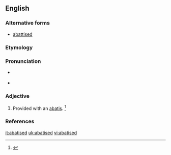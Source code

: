 ==English==

===Alternative forms===
* [[abattised]]

===Etymology===
{{suffix|abatis|ed|lang=en}}

===Pronunciation===
* {{a|RP}} {{IPA|/ˈæb.əˌtɪst/|lang=en}}
* {{a|GenAm}} {{IPA|/ˈæb.əˌtid/|/ˈæb.əˌtɪst/|/əˈbæt.id/|/əˈbæt.ɪst/|lang=en}}

===Adjective===
{{en-adj|-}}

# Provided with an [[abatis]]. {{defdate|Mid 19<sup>th</sup> century.}}<ref>{{R:SOED5|page=2}}</ref>

===References===
<references/>

[[it:abatised]]
[[uk:abatised]]
[[vi:abatised]]